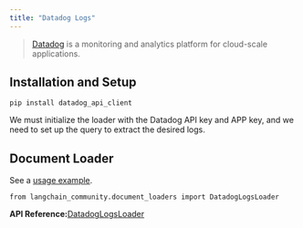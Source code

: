 ```yaml
---
title: "Datadog Logs"
---
```


> [Datadog](https://www.datadoghq.com/) is a monitoring and analytics platform for cloud-scale applications.

## Installation and Setup

```
pip install datadog_api_client
```

We must initialize the loader with the Datadog API key and APP key, and we need to set up the query to extract the desired logs.

## Document Loader

See a [usage example](/oss/integrations/document_loaders/datadog_logs).

```
from langchain_community.document_loaders import DatadogLogsLoader
```

**API Reference:**[DatadogLogsLoader](https://python.langchain.com/api_reference/community/document_loaders/langchain_community.document_loaders.datadog_logs.DatadogLogsLoader.html)
